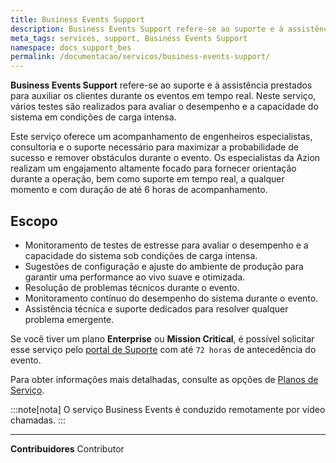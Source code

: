 ```yaml
---
title: Business Events Support
description: Business Events Support refere-se ao suporte e à assistência prestados para auxiliar os clientes durante os eventos em tempo real.
meta_tags: services, support, Business Events Support
namespace: docs_support_bes
permalink: /documentacao/servicos/business-events-support/
---
```


**Business Events Support** refere-se ao suporte e à assistência prestados para auxiliar os clientes durante os eventos em tempo real. Neste serviço, vários testes são realizados para avaliar o desempenho e a capacidade do sistema em condições de carga intensa.

Este serviço oferece um acompanhamento de engenheiros especialistas, consultoria e o suporte necessário para maximizar a probabilidade de sucesso e remover obstáculos durante o evento. Os especialistas da Azion realizam um engajamento altamente focado para fornecer orientação durante a operação, bem como suporte em tempo real, a qualquer momento e com duração de até 6 horas de acompanhamento.

## Escopo

- Monitoramento de testes de estresse para avaliar o desempenho e a capacidade do sistema sob condições de carga intensa.
- Sugestões de configuração e ajuste do ambiente de produção para garantir uma performance ao vivo suave e otimizada.
- Resolução de problemas técnicos durante o evento.
- Monitoramento contínuo do desempenho do sistema durante o evento.
- Assistência técnica e suporte dedicados para resolver qualquer problema emergente.

Se você tiver um plano **Enterprise** ou **Mission Critical**, é possível solicitar esse serviço pelo [portal de Suporte](https://tickets.azion.com/pt-BR/support/login/new) com até `72 horas` de antecedência do evento.

Para obter informações mais detalhadas, consulte as opções de [Planos de Serviço](https://www.azion.com/pt-br/precos/#planos).

:::note[nota]
O serviço Business Events é conduzido remotamente por vídeo chamadas.
:::



---


**Contribuidores** <ContributorList>Contributor</ContributorList>
